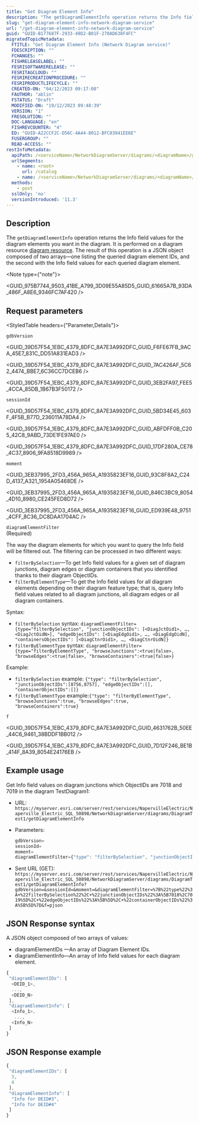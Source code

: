 ```yaml
---
title: "Get Diagram Element Info"
description: "The getDiagramElementInfo operation returns the Info field values for the diagram elements you want in the diagram."
slug: "get-diagram-element-info-network-diagram-service"
url: "/get-diagram-element-info-network-diagram-service"
guid: "GUID-B177687F-2933-49D2-B01F-270AD638F4FC"
migratedTopicMetadata:
  FTITLE: "Get Diagram Element Info (Network Diagram service)"
  FDESCRIPTION: ""
  FCHANGES: ""
  FISHRELEASELABEL: ""
  FESRISOFTWARERELEASE: ""
  FESRITAGCLOUD: ""
  FESRIRECREATIONPROCEDURE: ""
  FESRIPRODUCTLIFECYCLE: ""
  CREATED-ON: "04/12/2023 09:17:08"
  FAUTHOR: "ablin"
  FSTATUS: "Draft"
  MODIFIED-ON: "19/12/2023 09:48:39"
  VERSION: "1"
  FRESOLUTION: ""
  DOC-LANGUAGE: "en"
  FISHREVCOUNTER: "4"
  ED: "GUID-A22CCF2C-D56C-4A44-8012-BFC03941EE6E"
  FUSERGROUP: ""
  READ-ACCESS: ""
restInfoMetadata:
  apiPath: /<serviceName>/NetworkDiagramServer/diagrams/<diagramName>/getDiagramElementInfo
  urlSegments:
    - name: <root>
      url: /catalog
    - name: /<serviceName>/NetworkDiagramServer/diagrams/<diagramName>/getDiagramElementInfo
  methods: 
    - post
  sslOnly: 'no'
  versionIntroduced: '11.3'
---
```



## Description

The `getDiagramElementInfo` operation returns the Info field values for the diagram elements you want in the diagram. It is performed on a diagram resource [diagram resource](/diagram-network-diagram-service). The result of this operation is a JSON object composed of two arrays—one listing the queried diagram element IDs, and the second with the Info field values for each queried diagram element.

<Note type={"note"}>

<GUID_975B7744_9503_41BE_A799_3D09E55A85D5_GUID_61665A7B_93DA_486F_A8E6_9346FC7AF420 />

</Note>

##  Request parameters 

<StyledTable headers={"Parameter,Details"}>

<StyledTableRow>

<StyledTableCell cellStyle="markdown">

`gdbVersion` 

</StyledTableCell>

<StyledTableCell cellStyle="markdown">

<GUID_39D57F54_1EBC_4379_8DFC_8A7E3A992DFC_GUID_F6FE67FB_9ACA_45E7_831C_DD51A831EAD3 />

<GUID_39D57F54_1EBC_4379_8DFC_8A7E3A992DFC_GUID_7AC426AF_5C62_4474_BBE7_6C36CC7DCEB6 />

<GUID_39D57F54_1EBC_4379_8DFC_8A7E3A992DFC_GUID_3EB2FA97_FEE5_4CCA_85DB_1B67B3F50172 />

</StyledTableCell>

</StyledTableRow>

<StyledTableRow>

<StyledTableCell cellStyle="markdown">

`sessionId` 

</StyledTableCell>

<StyledTableCell cellStyle="markdown">

<GUID_39D57F54_1EBC_4379_8DFC_8A7E3A992DFC_GUID_5BD34E45_603F_4F5B_B77D_236011A78DA4 />

<GUID_39D57F54_1EBC_4379_8DFC_8A7E3A992DFC_GUID_ABFDFF0B_C205_42C8_9ABD_73DE1FE97AE0 />

<GUID_39D57F54_1EBC_4379_8DFC_8A7E3A992DFC_GUID_17DF280A_CE78_4C37_8906_9FA8518D9989 />

</StyledTableCell>

</StyledTableRow>

<StyledTableRow>

<StyledTableCell cellStyle="markdown">

`moment` 

</StyledTableCell>

<StyledTableCell cellStyle="markdown">

<GUID_3EB37995_2FD3_456A_965A_A1935823EF16_GUID_93C8F8A2_C24D_4137_A321_1954A05468DE />

<GUID_3EB37995_2FD3_456A_965A_A1935823EF16_GUID_846C3BC9_8054_4D10_8980_CE245FED8D72 />

<GUID_3EB37995_2FD3_456A_965A_A1935823EF16_GUID_ED939E48_9751_4CFF_8C36_DC8DAA1704AC />

</StyledTableCell>

</StyledTableRow>

<StyledTableRow>

<StyledTableCell cellStyle="markdown">

`diagramElementFilter` 
<br /> 
(Required)

</StyledTableCell>

<StyledTableCell cellStyle="markdown">

The way the diagram elements for which you want to query the Info field will be filtered out. The filtering can be processed in two different ways:

-   `filterBySelection`—To get Info field values for a given set of diagram junctions, diagram edges or diagram containers that you identified thanks to their diagram ObjectIDs.
-   `filterByElementType`—To get the Info field values for all diagram elements depending on their diagram feature type; that is, query Info field values related to all diagram junctions, all diagram edges or all diagram containers.

Syntax:

-   `filterBySelection` syntax: `diagramElementFilter={type="filterBySelection", "junctionObjectIDs": [<DiagJctOid1>, …, <DiagJctOidN>], "edgeObjectIDs": [<DiagEdgOid1>, …, <DiagEdgOidN], "containersObjectIDs": [<DiagCtnrOid1>, …, <DiagCtnrOidN]}` 
-   `filterByElementType` syntax: `diagramElementFilter={type="filterByElementType", "browseJunctions":<true|false>, "browseEdges":<true|false>, "browseContainers":<true|false>}` 

Example:

-   `filterBySelection` example: `{"type": "filterBySelection", "junctionObjectIDs":[8756,8757], "edgeObjectIDs":[], "containerObjectIDs":[]}` 
-   `filterByElementType` example:`{"type": "filterByElementType", "browseJunctions":true, "browseEdges":true, "browseContainers":true}` 

</StyledTableCell>

</StyledTableRow>

<StyledTableRow>

<StyledTableCell cellStyle="markdown">

`f` 

</StyledTableCell>

<StyledTableCell cellStyle="markdown">

<GUID_39D57F54_1EBC_4379_8DFC_8A7E3A992DFC_GUID_4631762B_50EE_44C6_9461_38BDDF1BB012 />

<GUID_39D57F54_1EBC_4379_8DFC_8A7E3A992DFC_GUID_7D12F246_BE1B_414F_8A39_8054E24176EB />

</StyledTableCell>

</StyledTableRow>

</StyledTable>

## Example usage

Get Info field values on diagram junctions which ObjectIDs are 7018 and 7019 in the diagram TestDiagram1:

-   URL: `https://myserver.esri.com/server/rest/services/NapervilleElectric/Naperville_Electric_SQL_50898/NetworkDiagramServer/diagrams/DiagramTest1/getDiagramElementInfo` 
-   Parameters:

    ```javascript
    gdbVersion=
    sessionId=
    moment=
    diagramElementFilter={"type": "filterBySelection", "junctionObjectIDs":[7018,7019], "edgeObjectIDs":[], "containerObjectIDs":[]}

    ```

     
-   Sent URL (GET): `https://myserver.esri.com/server/rest/services/NapervilleElectric/Naperville_Electric_SQL_50898/NetworkDiagramServer/diagrams/DiagramTest1/getDiagramElementInfo?gdbVersion=&sessionId=&moment=&diagramElementFilter=%7B%22type%22%3A+%22filterBySelection%22%2C+%22junctionObjectIDs%22%3A%5B7018%2C7019%5D%2C+%22edgeObjectIDs%22%3A%5B%5D%2C+%22containerObjectIDs%22%3A%5B%5D%7D&f=pjson` 

## JSON Response syntax

A JSON object composed of two arrays of values:

-    diagramElementIDs —An array of Diagram Element IDs.
-    diagramElementInfo—An array of Info field values for each diagram element.

```javascript
{
 "diagramElementIDs": [
  <DEID_1>,
  ...,
  <DEID_N>
 ],
 "diagramElementInfo": [
  <Info_1>,
   ...,
  <Info_N>
 ]
}
```

 

## JSON Response example

```javascript
{
 "diagramElementIDs": [
  3,
  4
 ],
 "diagramElementInfo": [
  "Info for DEID#3",
  "Info for DEID#4"
 ]
}
```

 
